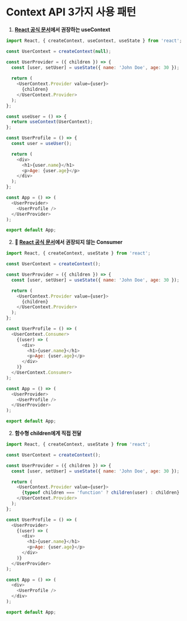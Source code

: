 # Context API 3가지 사용 패턴

1. **[React 공식 문서](https://react.dev/reference/react/createContext#provider)에서 권장하는 useContext**
```js
import React, { createContext, useContext, useState } from 'react';

const UserContext = createContext(null);

const UserProvider = ({ children }) => {
  const [user, setUser] = useState({ name: 'John Doe', age: 30 });
  
  return (
    <UserContext.Provider value={user}>
      {children}
    </UserContext.Provider>
  );
};

const useUser = () => {
  return useContext(UserContext);
};

const UserProfile = () => {
  const user = useUser();

  return (
    <div>
      <h1>{user.name}</h1>
      <p>Age: {user.age}</p>
    </div>
  );
};

const App = () => (
  <UserProvider>
    <UserProfile />
  </UserProvider>
);

export default App;
```

2. **🚧 [React 공식 문서](https://react.dev/reference/react/createContext#consumer)에서 권장되지 않는 Consumer**
```js
import React, { createContext, useState } from 'react';

const UserContext = createContext();

const UserProvider = ({ children }) => {
  const [user, setUser] = useState({ name: 'John Doe', age: 30 });

  return (
    <UserContext.Provider value={user}>
      {children}
    </UserContext.Provider>
  );
};

const UserProfile = () => (
  <UserContext.Consumer>
    {(user) => (
      <div>
        <h1>{user.name}</h1>
        <p>Age: {user.age}</p>
      </div>
    )}
  </UserContext.Consumer>
);

const App = () => (
  <UserProvider>
    <UserProfile />
  </UserProvider>
);

export default App;
```

2. **함수형 children에게 직접 전달**

```js
import React, { createContext, useState } from 'react';

const UserContext = createContext();

const UserProvider = ({ children }) => {
  const [user, setUser] = useState({ name: 'John Doe', age: 30 });

  return (
    <UserContext.Provider value={user}>
      {typeof children === 'function' ? children(user) : children}
    </UserContext.Provider>
  );
};

const UserProfile = () => (
  <UserProvider>
    {(user) => (
      <div>
        <h1>{user.name}</h1>
        <p>Age: {user.age}</p>
      </div>
    )}
  </UserProvider>
);

const App = () => (
  <div>
    <UserProfile />
  </div>
);

export default App;
```